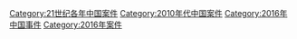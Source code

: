 [[Category:21世纪各年中国案件|Category:21世纪各年中国案件]]
[[Category:2010年代中国案件|Category:2010年代中国案件]]
[[Category:2016年中国事件|Category:2016年中国事件]]
[[Category:2016年案件|Category:2016年案件]]